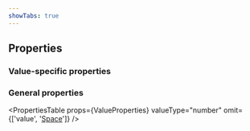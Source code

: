```yaml
---
showTabs: true
---
```



## Properties

### Value-specific properties

<PropertiesTable props={CurrencyValueProperties} />

### General properties

<PropertiesTable
  props={ValueProperties}
  valueType="number"
  omit={['value', '[Space](/uilib/layout/space/properties)']}
/>
